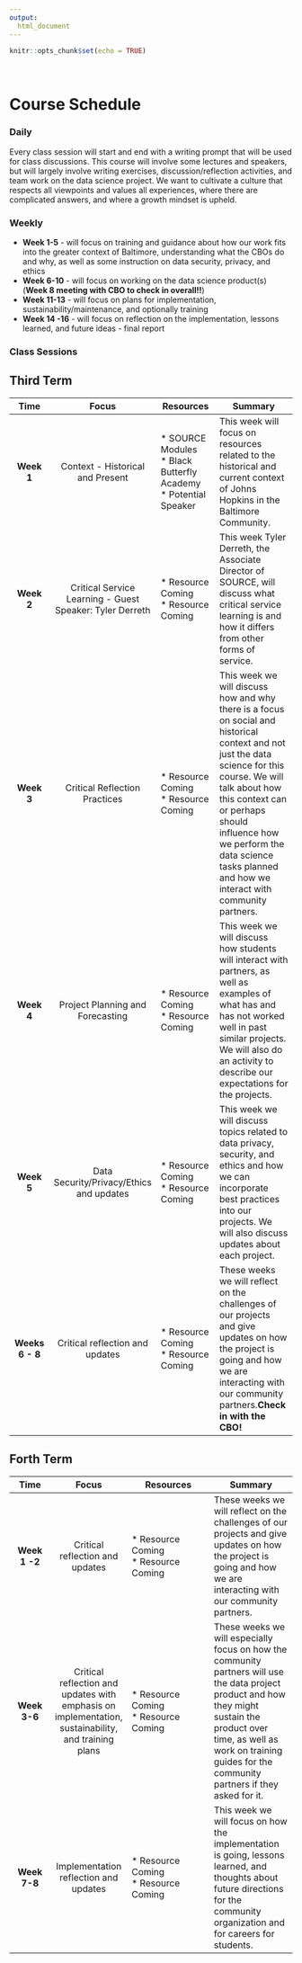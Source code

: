```yaml
---
output:
  html_document
---
```


```r
knitr::opts_chunk$set(echo = TRUE)
```

&nbsp;
&nbsp;
&nbsp;
&nbsp;
&nbsp;
&nbsp;

# Course Schedule

### **Daily**

Every class session will start and end with a writing prompt that will be used for class discussions. This course will involve some lectures and speakers, but will largely involve writing exercises, discussion/reflection activities, and team work on the data science project. We want to cultivate a culture that respects all viewpoints and values all experiences,  where there are complicated answers, and where a growth mindset is upheld.

### **Weekly**

- **Week 1-5** - will focus on training and guidance about how our work fits into the greater context of Baltimore, understanding what the CBOs do and why, as well as some instruction on data security, privacy, and ethics 
- **Week 6-10** - will focus on working on the data science product(s) (**Week 8 meeting with CBO to check in overall!!**)
- **Week 11-13** - will focus on plans for implementation, sustainability/maintenance, and optionally training
- **Week 14 -16** - will focus on reflection on the implementation, lessons learned, and future ideas - final report

### **Class Sessions**

## **Third Term**

<div class = "table_style">
|**Time**|**Focus**|**Resources**|**Summary**|
|:-----------:|:------------------:|----------------------|--------------------------|
|**Week 1**|Context - Historical and Present|* SOURCE Modules <br> * Black Butterfly Academy <br> * Potential Speaker|This week will focus on resources related to the historical and current context of Johns Hopkins in the Baltimore Community. |
|**Week 2**|Critical Service Learning - Guest Speaker: Tyler Derreth| * Resource Coming <br> * Resource Coming|This week Tyler Derreth, the Associate Director of SOURCE, will discuss what critical service learning is and how it differs from other forms of service. |
|**Week 3**|Critical Reflection Practices| * Resource Coming <br> * Resource Coming| This week we will discuss how and why there is a focus on social and historical context and not just the data science for this course.  We will talk about how this context can or perhaps should influence how we perform the data science tasks planned and how we interact with community partners.|
|**Week 4**| Project Planning and Forecasting| * Resource Coming <br> * Resource Coming|This week we will discuss how students will interact with partners, as well as examples of what has and has not worked well in past similar projects. We will also do an activity to describe our expectations for the projects.|
|**Week 5**| Data Security/Privacy/Ethics and updates|* Resource Coming <br> * Resource Coming|This week we will discuss topics related to data privacy, security, and ethics and how we can incorporate best practices into our projects. We will also discuss updates about each project.|
|**Weeks 6 - 8**|Critical reflection and updates|* Resource Coming <br> * Resource Coming|These weeks we will reflect on the challenges of our projects and give updates on how the project is going and how we are interacting with our community partners.**Check in with the CBO!**|
</div>

## **Forth Term**
<div class = "table_style">
|**Time**|**Focus**|**Resources**|**Summary**|
|:-----------:|:------------------:|---------------------------|--------------------------|
|**Week 1 -2**|Critical reflection and updates|* Resource Coming <br> * Resource Coming|These weeks we will reflect on the challenges of our projects and give updates on how the project is going and how we are interacting with our community partners.|
|**Week 3-6**|Critical reflection and updates with emphasis on implementation, sustainability, and training plans| * Resource Coming <br> * Resource Coming|These weeks we will especially focus on how the community partners will use the data project product and how they might sustain the product over time, as well as work on training guides for the community partners if they asked for it.|
|**Week 7-8**|Implementation reflection and updates| * Resource Coming <br> * Resource Coming| This week we will focus on how the implementation is going, lessons learned, and thoughts about future directions for the community organization and for careers for students. |

</div>
